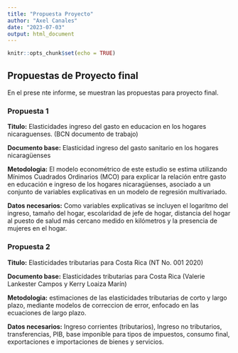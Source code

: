 ```yaml
---
title: "Propuesta Proyecto"
author: "Axel Canales"
date: "2023-07-03"
output: html_document
---
```


```r
knitr::opts_chunk$set(echo = TRUE)
```

## Propuestas de Proyecto final

En el prese nte informe, se muestran las propuestas para proyecto final. 

### Propuesta 1

**Titulo:** Elasticidades ingreso del gasto en educacion en los hogares nicaraguenses. (BCN documento de trabajo)

**Documento base:** Elasticidad ingreso del gasto sanitario en los hogares nicaragüenses

**Metodologia:** El modelo econométrico de este estudio se estima utilizando Mínimos Cuadrados Ordinarios (MCO) para explicar la relación entre gasto en educación e ingreso de los hogares nicaragüenses, asociado a un conjunto de variables explicativas en un modelo de regresión multivariado.

**Datos necesarios:** Como variables explicativas se incluyen el logaritmo del ingreso, tamaño del hogar, escolaridad de jefe de hogar, distancia del hogar al puesto de salud más cercano medido en kilómetros y la presencia de mujeres en el hogar. 

### Propuesta 2

**Titulo:** Elasticidades tributarias para Costa Rica (NT No. 001 2020)

**Documento base:** Elasticidades tributarias para Costa Rica (Valerie Lankester Campos y
Kerry Loaiza Marín)


**Metodologia:** estimaciones de las elasticidades tributarias de corto y largo plazo, mediante modelos de correccion de error, enfocado en las ecuaciones de largo plazo.

**Datos necesarios:** Ingreso corrientes (tributarios), Ingreso no tributarios, transferencias, PIB, base imponible para tipos de impuestos, consumo final, exportaciones e importaciones de bienes y servicios. 
